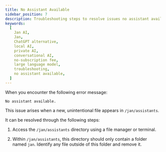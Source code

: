 ```yaml
---
title: No Assistant Available
sidebar_position: 7
description: Troubleshooting steps to resolve issues no assistant available.
keywords:
  [
    Jan AI,
    Jan,
    ChatGPT alternative,
    local AI,
    private AI,
    conversational AI,
    no-subscription fee,
    large language model,
    troubleshooting,
    no assistant available,
  ]
---
```


<head>
    <title>No Assistant Available</title>
    <meta name="description" content="Troubleshooting steps to resolve issues when encountering the 'No assistant available' error message in Jan. Learn how to identify and remove unintentional files in the /jan/assistants directory to resolve the issue."/>
    <meta name="keywords" content="Jan AI, Jan, ChatGPT alternative, local AI, private AI, conversational AI, no-subscription fee, large language model, troubleshooting, no assistant available"/>
    <meta property="og:title" content="No Assistant Available"/>
    <meta property="og:description" content="Troubleshooting steps to resolve issues when encountering the 'No assistant available' error message in Jan. Learn how to identify and remove unintentional files in the /jan/assistants directory to resolve the issue."/>
    <meta property="og:image" content="https://yourwebsite.com/img/no-assistant-available.png"/>
    <meta property="og:url" content="https://yourwebsite.com/no-assistant-available"/>
    <meta name="twitter:card" content="summary_large_image"/>
    <meta name="twitter:title" content="No Assistant Available"/>
    <meta name="twitter:description" content="Troubleshooting steps to resolve issues when encountering the 'No assistant available' error message in Jan. Learn how to identify and remove unintentional files in the /jan/assistants directory to resolve the issue."/>
    <meta name="twitter:image" content="https://yourwebsite.com/img/no-assistant-available.png"/>
</head>

When you encounter the following error message:
```
No assistant available.
```

This issue arises when a new, unintentional file appears in `/jan/assistants`.

It can be resolved through the following steps:

1. Access the `/jan/assistants` directory using a file manager or terminal.

2. Within `/jan/assistants`, this directory should only contain a folder named `jan`. Identify any file outside of this folder and remove it.